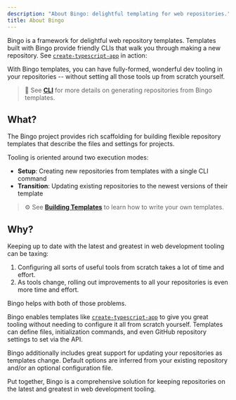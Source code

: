 ```yaml
---
description: "About Bingo: delightful templating for web repositories."
title: About Bingo
---
```



Bingo is a framework for delightful web repository templates.
Templates built with Bingo provide friendly CLIs that walk you through making a new repository.
See [`create-typescript-app`](https://github.com/JoshuaKGoldberg/create-typescript-app) in action:

<PackageManagers type="dlx" pkg="create-typescript-app" />

With Bingo templates, you can have fully-formed, wonderful dev tooling in your repositories -- without setting all those tools up from scratch yourself.

> 🚀 See **[CLI](/cli)** for more details on generating repositories from Bingo templates.

## What?

The Bingo project provides rich scaffolding for building flexible repository templates that describe the files and settings for projects.

Tooling is oriented around two execution modes:

- **Setup**: Creating new repositories from templates with a single CLI command
- **Transition**: Updating existing repositories to the newest versions of their template

> ⚙️ See **[Building Templates](/build/about)** to learn how to write your own templates.

## Why?

Keeping up to date with the latest and greatest in web development tooling can be taxing:

1. Configuring all sorts of useful tools from scratch takes a lot of time and effort.
2. As tools change, rolling out improvements to all your repositories is even more time and effort.

Bingo helps with both of those problems.

Bingo enables templates like [`create-typescript-app`](https://github.com/JoshuaKGoldberg/create-typescript-app) to give you great tooling without needing to configure it all from scratch yourself.
Templates can define files, initialization commands, and even GitHub repository settings to set via the API.

Bingo additionally includes great support for updating your repositories as templates change.
Default options are inferred from your existing repository and/or an optional configuration file.

Put together, Bingo is a comprehensive solution for keeping repositories on the latest and greatest in web development tooling.
